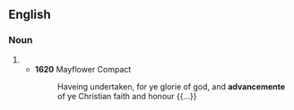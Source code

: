 ==English==

===Noun===
{{en-noun|~}}

# {{archaic spelling of|advancement|lang=en}}
#* '''1620''' Mayflower Compact
#*: Haveing undertaken, for ye glorie of god, and '''advancemente''' of ye Christian faith and honour {{...}}